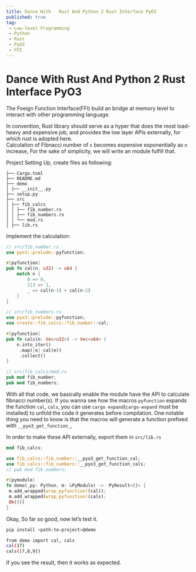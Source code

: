 ```yaml
---
title: Dance With	Rust And Python 2 Rust Interface PyO3
published: true
tag: 
 - Low-level Programming
 - Python  
 - Rust  
 - PyO3
 - FFI
---
```


# Dance With Rust And Python 2 Rust Interface PyO3

The Foeign Function Interface(FFI) build an bridge at memory level to interact with other programming language. 


In convention, Rust library should serve as a hyper that does the most load-heavy and expensive job, and provides the low layer APIs externally, for which rust is adopted here.  
Calculation of Fibnacci number of `n` becomes expensive exponentially as `n` increase, For the sake of simplicity, we will write an module fulfill that.

Project Setting Up, create files as following:
```
├── Cargo.toml
├── README.md
├── demo
│ ├── __init__.py
├── setup.py
├── src
│ ├── fib_calcs
│ │ ├── fib_number.rs
│ │ ├── fib_numbers.rs
│ │ └── mod.rs
│ ├── lib.rs
```

Implement the calculation:
```rust
// src/fib_number.rs
use pyo3::prelude::pyfunction;

#[pyfunction]
pub fn cal(n: u32) -> u64 {
	match n {
		0 => 0,
		1|3 => 1,
		_ => cal(n-1) + cal(n-2)
	}
}

// src/fib_numbers.rs
use pyo3::prelude::pyfunction;
use create::fib_calcs::fib_number::cal;

#[pyfunction]
pub fn cals(n: Vec<u32>) -> Vec<u64> {
	n.into_iter()
	 .map(|e| cal(e))
	 .collect()
}

// src/fib_calcs/mod.rs
pub mod fib_number;
pub mod fib_numbers;
```
With all that code, we basically enable the module have the API to calculate fibnacci number(s).
If you wanna see how the macros `pyfunction` expands the function `cal`, `cals`, you can use `cargo expand`(`cargo-expand` must be installed) to unfold the code it generates before compilation.
One notable thing you need to know is that the macros will generate a function prefixed with `__pyo3_get_function_`,

In order to make these API externally, export them in `src/lib.rs`
```rust 
mod fib_calcs;

use fib_calcs::fib_number::__pyo3_get_function_cal;
use fib_calcs::fib_numbers::__pyo3_get_function_cals;
// pub mod fib_numbers;

#[pymodule]
fn demo(_py: Python, m: &PyModule) ->  PyResult<()> {
 m.add_wrapped(wrap_pyfunction!(cal));
 m.add_wrapped(wrap_pyfunction!(cals);
 Ok(())
}
```

Okay, So far so good, now let's test it.
```bash
pip install <path-to-project>@demo

from demo import cal, cals 
cal(17)
cals([7,8,9])
```
If you see the result, then it works as expected.  
